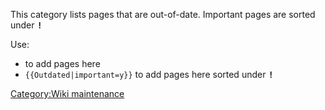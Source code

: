 This category lists pages that are out-of-date. Important pages are sorted under <samp>'''!'''</samp>

Use:
* <code>{{tl|Outdated}}</code> to add pages here
* <code><nowiki>{{Outdated|important=y}}</nowiki></code> to add pages here sorted under <samp>'''!'''</samp>

[[Category:Wiki maintenance]]